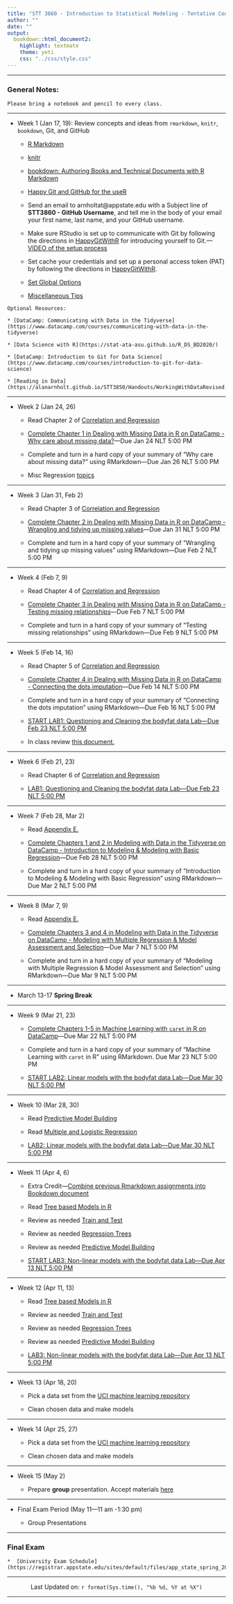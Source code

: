 ```yaml
---
title: "STT 3860 - Introduction to Statistical Modeling - Tentative Course Schedule - Spring 2023"
author: ""
date: ""
output: 
  bookdown::html_document2: 
    highlight: textmate
    theme: yeti
    css: "../css/style.css"
---
```


<script type="text/x-mathjax-config">
MathJax.Hub.Config({
  TeX: { equationNumbers: { autoNumber: "AMS" } }
});
</script>

* * *

### General Notes: {-}

```block
Please bring a notebook and pencil to every class.  
```

* * *

* Week 1 (Jan 17, 19): Review concepts and ideas from `rmarkdown`, `knitr`, `bookdown`, Git, and GitHub
    
    + [R Markdown](http://rmarkdown.rstudio.com/)
    
    + [knitr](https://yihui.name/knitr/)
    
    + [bookdown: Authoring Books and Technical Documents with R Markdown](https://bookdown.org/yihui/bookdown/)
    
    + [Happy Git and GitHub for the useR](http://happygitwithr.com/)

    + Send an email to arnholtat@appstate.edu with a Subject line of **STT3860 - GitHub Username**, and tell me in the body of your email your first name, last name, and your GitHub username.  
    
    + Make sure RStudio is set up to communicate with Git by following the directions in [HappyGitWithR](https://happygitwithr.com/hello-git.html) for introducing yourself to Git.---[VIDEO of the setup process](https://drive.google.com/file/d/1G9G8IeYu9QetYB1nxMmAFLgRtw5YC-c8/view?usp=sharing)

    + Set cache your credentials and set up a personal access token (PAT) by following the directions in [HappyGitWithR](https://happygitwithr.com/credential-caching.html). 
    
    + [Set Global Options](https://stat-ata-asu.github.io/STT5812CourseRepo/Rmarkdown/GlobalOptions.html)
    
    + [Miscellaneous Tips](https://alanarnholt.github.io/GeneralStatistics/rmarkdown/MiscRmarkdown.html)
    
```block
Optional Resources:

* [DataCamp: Communicating with Data in the Tidyverse](https://www.datacamp.com/courses/communicating-with-data-in-the-tidyverse)

* [Data Science with R](https://stat-ata-asu.github.io/R_DS_BD2020/)

* [DataCamp: Introduction to Git for Data Science](https://www.datacamp.com/courses/introduction-to-git-for-data-science)

* [Reading in Data](https://alanarnholt.github.io/STT3850/Handouts/WorkingWithDataRevised.html)
``` 


* * *

* Week 2 (Jan 24, 26)

  + Read Chapter 2 of [Correlation and Regression](https://mathr.math.appstate.edu/connect/content/71419336-3676-4c19-9077-f018b948229d)
  
  + [Complete Chapter 1 in Dealing with Missing Data in R on DataCamp - Why care about missing data? ](https://app.datacamp.com/groups/stt3860-sp23/assignments)---Due Jan 24 NLT 5:00 PM 
  
  + Complete and turn in a hard copy of your summary of "Why care about missing data?" using RMarkdown---Due Jan 26 NLT 5:00 PM  
  
  + Misc Regression [topics](https://alanarnholt.github.io/STT3850/Rmarkdown/MiscRegression.html)

* * * 

* Week 3 (Jan 31, Feb 2)
   
   + Read Chapter 3 of [Correlation and Regression](https://mathr.math.appstate.edu/connect/content/71419336-3676-4c19-9077-f018b948229d)
  
  + [Complete Chapter 2 in Dealing with Missing Data in R on DataCamp - Wrangling and tidying up missing values](https://app.datacamp.com/groups/stt3860-sp23/assignments)---Due Jan 31 NLT 5:00 PM
  
  + Complete and turn in a hard copy of your summary of "Wrangling and tidying up missing values" using RMarkdown---Due Feb 2 NLT 5:00 PM       
    
* * *

* Week 4 (Feb 7, 9)

     + Read Chapter 4 of [Correlation and Regression](https://mathr.math.appstate.edu/connect/content/71419336-3676-4c19-9077-f018b948229d)
    
    + [Complete Chapter 3 in Dealing with Missing Data in R on DataCamp - Testing missing relationships](https://app.datacamp.com/groups/stt3860-sp23/assignments)---Due Feb 7 NLT 5:00 PM
  
  + Complete and turn in a hard copy of your summary of "Testing missing relationships" using RMarkdown---Due Feb 9 NLT 5:00 PM   
    
* * *

* Week 5 (Feb 14, 16)
    
     + Read Chapter 5 of [Correlation and Regression](https://mathr.math.appstate.edu/connect/content/71419336-3676-4c19-9077-f018b948229d)
    
    + [Complete Chapter 4 in Dealing with Missing Data in R on DataCamp - Connecting the dots imputation](https://app.datacamp.com/groups/stt3860-sp23/assignments)---Due Feb 14 NLT 5:00 PM
  
  + Complete and turn in a hard copy of your summary of "Connecting the dots imputation" using RMarkdown---Due Feb 16 NLT 5:00 PM
  
   + [START LAB1: Questioning and Cleaning the bodyfat data Lab---Due Feb 23 NLT 5:00 PM](https://classroom.github.com/a/B5A12MYZ) 
   
   + In class review [this document.](https://alanarnholt.github.io/STT3850/Handouts/RegHandout.html)

* * *

* Week 6 (Feb 21, 23)

    + Read Chapter 6 of [Correlation and Regression](https://mathr.math.appstate.edu/connect/content/71419336-3676-4c19-9077-f018b948229d)
   
   + [LAB1: Questioning and Cleaning the bodyfat data Lab---Due Feb 23 NLT 5:00 PM](https://classroom.github.com/a/B5A12MYZ) 

* * *

* Week 7 (Feb 28, Mar 2)

    + Read [Appendix E.](https://mdsr-book.github.io/mdsr2e/ch-regression.html#simple-linear-regression)
    
    + [Complete Chapters  1 and 2 in Modeling with Data in the Tidyverse on DataCamp - Introduction to Modeling & Modeling with Basic Regression](https://app.datacamp.com/groups/stt3860-sp23/assignments)---Due Feb 28 NLT 5:00 PM
  
    + Complete and turn in a hard copy of your summary of "Introduction to Modeling & Modeling with Basic Regression" using RMarkdown---Due Mar 2 NLT 5:00 PM 
    
    

* * *

* Week 8 (Mar 7, 9)

     + Read [Appendix E.](https://mdsr-book.github.io/mdsr2e/ch-regression.html#simple-linear-regression)
    
    + [Complete Chapters  3 and 4 in Modeling with Data in the Tidyverse on DataCamp - Modeling with Multiple Regression & Model Assessment and Selection](https://app.datacamp.com/groups/stt3860-sp23/assignments)---Due Mar 7 NLT 5:00 PM 
  
    + Complete and turn in a hard copy of your summary of "Modeling with Multiple Regression & Model Assessment and Selection" using RMarkdown---Due Mar 9 NLT 5:00 PM 
    
    
* * *   

* March 13-17 __Spring Break__

* * *

* Week 9 (Mar 21, 23)

    + [Complete Chapters 1-5 in Machine Learning with `caret` in R on DataCamp](https://app.datacamp.com/groups/stt3860-sp23/assignments)---Due Mar 22 NLT 5:00 PM
  
    + Complete and turn in a hard copy of your summary of "Machine Learning with `caret` in R" using RMarkdown.  Due Mar 23 NLT 5:00 PM 
    
     + [START LAB2: Linear models with the bodyfat data Lab---Due Mar 30 NLT 5:00 PM](https://classroom.github.com/a/ffbLB8cD) 

* * *

* Week 10 (Mar 28, 30)

    + Read [Predictive Model Building](https://stat-ata-asu.github.io/PredictiveModelBuilding/)
    
    + Read [Multiple and Logistic Regression](https://mathr.math.appstate.edu/connect/content/493bca23-1118-4e56-9e3f-f35585deb611)
    
    + [LAB2: Linear models with the bodyfat data Lab---Due Mar 30 NLT 5:00 PM](https://classroom.github.com/a/ffbLB8cD) 

* * *


* Week 11 (Apr 4, 6)

    + Extra Credit---[Combine previous Rmarkdown assignments into Bookdown document](put classroom github link here)
    
    + Read [Tree based Models in R](https://mathr.math.appstate.edu/connect/content/4ae25dab-1ef6-4902-b29b-00c82b9c8fff)
    
    + Review as needed [Train and Test](../rmarkdown/TrainAndTestPartitions.html)
    
    + Review as needed [Regression Trees](../rmarkdown/RegressionTrees.html)
    
    + Review as needed [Predictive Model Building](https://stat-ata-asu.github.io/PredictiveModelBuilding/)
    
     + [START LAB3: Non-linear models with the bodyfat data Lab---Due Apr 13 NLT 5:00 PM](https://classroom.github.com/a/PZf8LJ_-) 
    

* * * 

* Week 12 (Apr 11, 13)

    + Read [Tree based Models in R](https://mathr.math.appstate.edu/connect/content/4ae25dab-1ef6-4902-b29b-00c82b9c8fff)
    
    + Review as needed [Train and Test](../rmarkdown/TrainAndTestPartitions.html)
    
    + Review as needed [Regression Trees](../rmarkdown/RegressionTrees.html)
    
    + Review as needed [Predictive Model Building](https://stat-ata-asu.github.io/PredictiveModelBuilding/)
    
    + [LAB3: Non-linear models with the bodyfat data Lab---Due Apr 13 NLT 5:00 PM](https://classroom.github.com/a/PZf8LJ_-) 
    
* * *

* Week 13 (Apr 18, 20)

    + Pick a data set from the [UCI machine learning repository](https://archive.ics.uci.edu/ml/index.php)

    + Clean chosen data and make models
    
* * *

* Week 14 (Apr 25, 27)

    + Pick a data set from the [UCI machine learning repository](https://archive.ics.uci.edu/ml/index.php)

    + Clean chosen data and make models
  
    
  
* * * 

* Week 15 (May 2)

    + Prepare **group** presentation.  Accept materials [here](https://classroom.github.com/a/2mnclwn7) 

* * *


* Final Exam Period (May 11---11 am -1:30 pm)

  + Group Presentations
  
* * *


### Final Exam {-}

```block
*  [University Exam Schedule](https://registrar.appstate.edu/sites/default/files/app_state_spring_2023_exam_schedule_final.pdf)
```

________________

<center> Last Updated on: `r format(Sys.time(), "%b %d, %Y at %X")` </center>

________________

